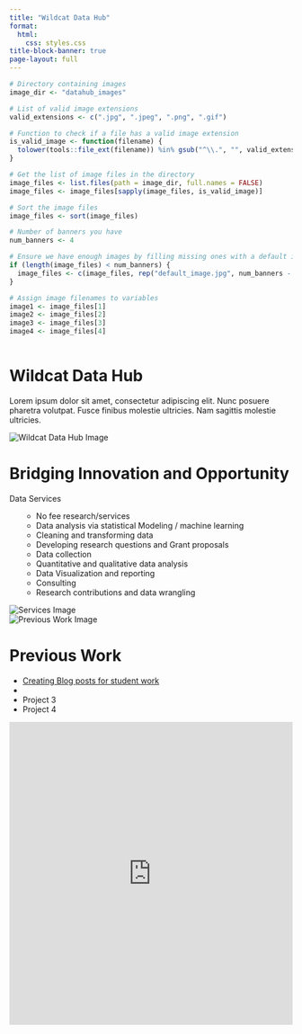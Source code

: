 ```yaml
---
title: "Wildcat Data Hub"
format: 
  html:
    css: styles.css
title-block-banner: true
page-layout: full 
---
```

```r

# Directory containing images
image_dir <- "datahub_images"

# List of valid image extensions
valid_extensions <- c(".jpg", ".jpeg", ".png", ".gif")

# Function to check if a file has a valid image extension
is_valid_image <- function(filename) {
  tolower(tools::file_ext(filename)) %in% gsub("^\\.", "", valid_extensions)
}

# Get the list of image files in the directory
image_files <- list.files(path = image_dir, full.names = FALSE)
image_files <- image_files[sapply(image_files, is_valid_image)]

# Sort the image files
image_files <- sort(image_files)

# Number of banners you have
num_banners <- 4

# Ensure we have enough images by filling missing ones with a default image or empty string
if (length(image_files) < num_banners) {
  image_files <- c(image_files, rep("default_image.jpg", num_banners - length(image_files)))
}

# Assign image filenames to variables
image1 <- image_files[1]
image2 <- image_files[2]
image3 <- image_files[3]
image4 <- image_files[4]
  
```

```{=html}
<!-- Banner 1 -->
<div class="banner">
  <!-- Left Side: Text Description -->
  <div class="left">
    <h1>Wildcat Data Hub</h1>
    <p>Lorem ipsum dolor sit amet, consectetur adipiscing elit. Nunc posuere pharetra volutpat. Fusce finibus molestie ultricies. Nam sagittis molestie ultricies.</p>
  </div>
  <!-- Right Side: Image -->
  <div class="right">
    <div class="image">
      <img src="datahub_images/`r image1`" alt="Wildcat Data Hub Image">
    </div> 
  </div> 
</div>

<!-- Banner 2 with Blue Background -->
<div class="banner banner--blue">
  <!-- Left Side: Text Description -->
  <div class="left">
    <h1>Bridging Innovation and Opportunity</h1>
    <p>Data Services</p>
    <ul>
      <ul>
        <li>No fee research/services</li>
        <li>Data analysis via statistical Modeling / machine learning</li>
        <li>Cleaning and transforming data</li>
        <li>Developing research questions and Grant proposals</li>
        <li>Data collection</li>
        <li>Quantitative and qualitative data analysis</li>
        <li>Data Visualization and reporting</li>
        <li>Consulting</li>
        <li>Research contributions and data wrangling</li>
      </ul>
      
    </ul>
  </div>
  <!-- Right Side: Image -->
  <div class="right">
    <div class="image">
      <img src="datahub_images/image2.jpeg" alt="Services Image" style="max-height: 500px; width: auto;">
    </div> 
  </div> 
</div>

<!-- Banner 3 with Reversed Layout -->
<div class="banner banner--reverse banner--light">
  <!-- Left Side: Image -->
  <div class="left">
    <div class="image">
      <img src="datahub_images/image3.jpeg" alt="Previous Work Image">
    </div> 
  </div>
  <!-- Right Side: Text Description -->
  <div class="right">
    <h1>Previous Work</h1>
    <ul>
      <li> <a href="../projects.qmd"> Creating Blog posts for student work </a></li>
      <li>  </li>
      <li>Project 3</li>
      <li>Project 4</li>
    </ul>
  </div>
</div>

<!-- Banner 4 -->
<div class="banner banner--light">
  <!-- Left Side: Form -->
  <div class="left">
     <iframe
      id="JotFormIFrame-241545296222152"
      title="Wildcat Data Hub Client Intake Form"
      onload="window.parent.scrollTo(0,0)"
      allowtransparency="true"
      allow="geolocation; microphone; camera; fullscreen"
      src="https://form.jotform.com/241545296222152"
      frameborder="0"
      style="min-width:100%;max-width:100%;height:539px;border:none;"
      scrolling="yes"
    >
  </div>
  <!-- Right Side: Image -->
  <div class="right">
    <div class="image">
      <img src="datahub_images/image4.jpeg" alt="Contact Us Image">
    </div> 
  </div> 
</div>
```
```{=html}
<script src='https://cdn.jotfor.ms/s/umd/latest/for-form-embed-handler.js'></script>
    <script>window.jotformEmbedHandler("iframe[id='JotFormIFrame-241545296222152']", "https://form.jotform.com/")</script>
```
